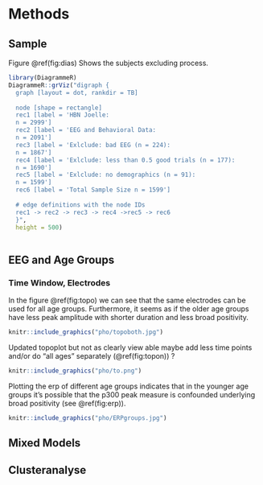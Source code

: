 # Methods {#methods}


## Sample 

Figure \@ref(fig:dias) Shows the subjects excluding process.

```r

library(DiagrammeR)
DiagrammeR::grViz("digraph {
  graph [layout = dot, rankdir = TB]
  
  node [shape = rectangle]        
  rec1 [label = 'HBN Joelle: 
  n = 2999']
  rec2 [label = 'EEG and Behavioral Data:
  n = 2091']
  rec3 [label = 'Exlclude: bad EEG (n = 224):
  n = 1867']
  rec4 [label = 'Exlclude: less than 0.5 good trials (n = 177):
  n = 1690']
  rec5 [label = 'Exlclude: no demographics (n = 91):
  n = 1599']
  rec6 [label = 'Total Sample Size n = 1599']
  
  # edge definitions with the node IDs
  rec1 -> rec2 -> rec3 -> rec4 ->rec5 -> rec6
  }",
  height = 500)
  
```



## EEG and Age Groups 

### Time Window, Electrodes 

In the figure \@ref(fig:topo) we can see that the same electrodes can be used for all age groups. Furthermore, it seems as if the older age groups have less peak amplitude with shorter duration and less broad positivity. 

```r
knitr::include_graphics("pho/topoboth.jpg")
```

Updated topoplot but not as clearly view able maybe add less time points and/or do "all ages" separately (\@ref(fig:topon)) ? 

```r
knitr::include_graphics("pho/to.png")
```
Plotting the erp of different age groups indicates that in the younger age groups it's possible that the p300 peak measure is confounded underlying broad positivity (see \@ref(fig:erp)). 

```r
knitr::include_graphics("pho/ERPgroups.jpg")
```


## Mixed Models 
## Clusteranalyse 